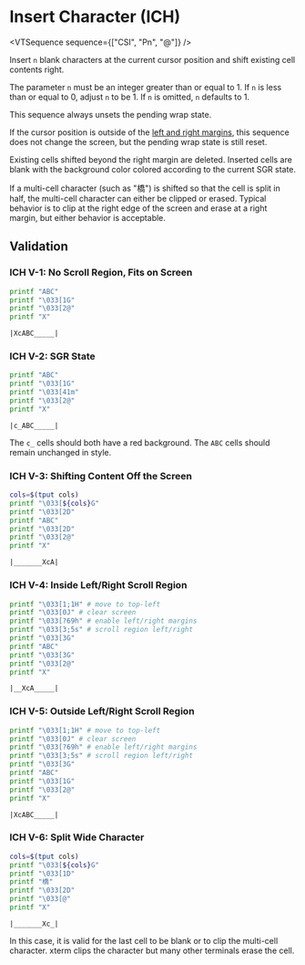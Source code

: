 
# Insert Character (ICH)

<VTSequence sequence={["CSI", "Pn", "@"]} />

Insert `n` blank characters at the current cursor position and shift
existing cell contents right.

The parameter `n` must be an integer greater than or equal to 1. If `n` is less than
or equal to 0, adjust `n` to be 1. If `n` is omitted, `n` defaults to 1.

This sequence always unsets the pending wrap state.

If the cursor position is outside of the [left and right margins](#TODO),
this sequence does not change the screen, but the pending wrap state is
still reset.

Existing cells shifted beyond the right margin are deleted. Inserted cells
are blank with the background color colored according to the current SGR state.

If a multi-cell character (such as "橋") is shifted so that the cell is split
in half, the multi-cell character can either be clipped or erased. Typical
behavior is to clip at the right edge of the screen and erase at a right
margin, but either behavior is acceptable.

## Validation

### ICH V-1: No Scroll Region, Fits on Screen

```bash
printf "ABC"
printf "\033[1G"
printf "\033[2@"
printf "X"
```

```
|XcABC_____|
```

### ICH V-2: SGR State

```bash
printf "ABC"
printf "\033[1G"
printf "\033[41m"
printf "\033[2@"
printf "X"
```

```
|c_ABC_____|
```

The `c_` cells should both have a red background. The `ABC` cells should
remain unchanged in style.

### ICH V-3: Shifting Content Off the Screen

```bash
cols=$(tput cols)
printf "\033[${cols}G"
printf "\033[2D"
printf "ABC"
printf "\033[2D"
printf "\033[2@"
printf "X"
```

```
|_______XcA|
```

### ICH V-4: Inside Left/Right Scroll Region

```bash
printf "\033[1;1H" # move to top-left
printf "\033[0J" # clear screen
printf "\033[?69h" # enable left/right margins
printf "\033[3;5s" # scroll region left/right
printf "\033[3G"
printf "ABC"
printf "\033[3G"
printf "\033[2@"
printf "X"
```

```
|__XcA_____|
```

### ICH V-5: Outside Left/Right Scroll Region

```bash
printf "\033[1;1H" # move to top-left
printf "\033[0J" # clear screen
printf "\033[?69h" # enable left/right margins
printf "\033[3;5s" # scroll region left/right
printf "\033[3G"
printf "ABC"
printf "\033[1G"
printf "\033[2@"
printf "X"
```

```
|XcABC_____|
```

### ICH V-6: Split Wide Character

```bash
cols=$(tput cols)
printf "\033[${cols}G"
printf "\033[1D"
printf "橋"
printf "\033[2D"
printf "\033[@"
printf "X"
```

```
|_______Xc_|
```

In this case, it is valid for the last cell to be blank or to clip the
multi-cell character. xterm clips the character but many other terminals
erase the cell.
